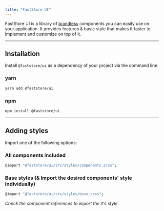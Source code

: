 ```yaml
---
title: "FastStore UI"
---
```


FastStore UI is a library of [brandless](/docs/brandless) components you can easily use on your application.
It provides features & basic style that makes it faster to implement and customize on top of it.

---

## Installation

Install `@faststore/ui` as a dependency of your project via the command line:

### yarn

```sh copy
yarn add @faststore/ui
```

### npm

```sh copy
npm install @faststore/ui
```

---

## Adding styles

Import one of the following options:

### All components included

```sh copy
@import "@faststore/ui/src/styles/components.scss";
```

### Base styles (& Import the desired components' style individually)

```sh copy
@import "@faststore/ui/src/styles/base.scss";
```

<i>Check the component references to import the it's style.</i>
